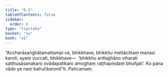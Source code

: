```yaml
---
title: "6.5"
tableOfContents: false
sidebar:
  order: 6
type: "tipitaka"
basket: "su"
book: "a1"
---
```



<DynamicBreadcrumb />

<Division number="55" book="a1" bookNo="15" page="10">

<Paragraph number="116" book="a1">
“Accharāsaṅghātamattampi ce, bhikkhave, bhikkhu mettācittaṃ manasi karoti; ayaṃ vuccati, bhikkhave—  ‘bhikkhu arittajjhāno viharati satthusāsanakaro ovādapatikaro amoghaṃ raṭṭhapiṇḍaṃ bhuñjati’. Ko pana vādo ye naṃ bahulīkarontī”ti.

</Paragraph>
</Division>

<Paragraph number="117" type="center" book="a1">
Pañcamaṃ.
</Paragraph>